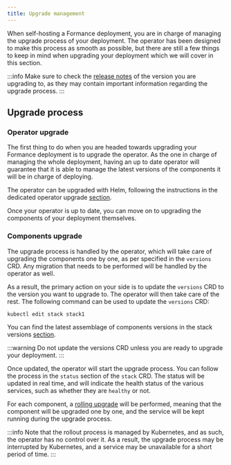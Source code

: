 ```yaml
---
title: Upgrade management
---
```


When self-hosting a Formance deployment, you are in charge of managing the upgrade process of your deployment. The operator has been designed to make this process as smooth as possible, but there are still a few things to keep in mind when upgrading your deployment which we will cover in this section.

:::info
Make sure to check the [release notes](https://github.com/formancehq/stack/releases) of the version you are upgrading to, as they may contain important information regarding the upgrade process.
:::

## Upgrade process

### Operator upgrade

The first thing to do when you are headed towards upgrading your Formance deployment is to upgrade the operator. As the one in charge of managing the whole deployment, having an up to date operator will guarantee that it is able to manage the latest versions of the components it will be in charge of deploying.

The operator can be upgraded with Helm, following the instructions in the dedicated operator upgrade [section](../operator/upgrade/upgrade.mdx).

Once your operator is up to date, you can move on to upgrading the components of your deployment themselves.

### Components upgrade

The upgrade process is handled by the operator, which will take care of upgrading the components one by one, as per specified in the `versions` CRD. Any migration that needs to be performed will be handled by the operator as well.

As a result, the primary action on your side is to update the `versions` CRD to the version you want to upgrade to. The operator will then take care of the rest. The following command can be used to update the `versions` CRD:

```bash
kubectl edit stack stack1
```

You can find the latest assemblage of components versions in the stack versions [section](../stack/versions.mdx).

:::warning
Do not update the versions CRD unless you are ready to upgrade your deployment.
:::

Once updated, the operator will start the upgrade process. You can follow the process in the `status` section of the `stack` CRD. The status will be updated in real time, and will indicate the health status of the various services, such as whether they are `healthy` or not.

For each component, a [rolling upgrade](https://kubernetes.io/docs/tutorials/kubernetes-basics/update/update-intro/) will be performed, meaning that the component will be upgraded one by one, and the service will be kept running during the upgrade process.

:::info
Note that the rollout process is managed by Kubernetes, and as such, the operator has no control over it. As a result, the upgrade process may be interrupted by Kubernetes, and a service may be unavailable for a short period of time.
:::